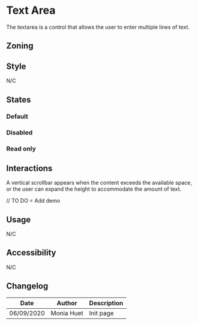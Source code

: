 
<Meta title="Components/Form/Fields/Textarea" />

# Text Area

The textarea is a control that allows the user to enter multiple lines of text.

## Zoning

<FigmaImage
	src="https://www.figma.com/file/qc8oUSyVJM67gSsbTShftt/%F0%9F%93%90-Zoning?node-id=245%3A268"
	alt="zoning image for text area"
/>

## Style

N/C

## States

### Default

<Canvas>
    <Story name="default">
        <Form.Textarea label="Textarea" />
    </Story>
</Canvas>

### Disabled

<Canvas>
    <Story name="disabled">
        <Form.Textarea label="Disabled Textarea" disabled />
    </Story>
</Canvas>

### Read only

<Canvas>
    <Story name="read-only">
        <Form.Textarea label="Read-Only Textarea" readOnly />
    </Story>
</Canvas>

## Interactions

A vertical scrollbar appears when the content exceeds the available space, or the user can expand the height to accommodate the amount of text.

// TO DO = Add demo

## Usage

N/C

## Accessibility

N/C

## Changelog

| Date       | Author      | Description |
| ---------- | ----------- | ----------- |
| 06/09/2020 | Monia Huet  | Init page   |
